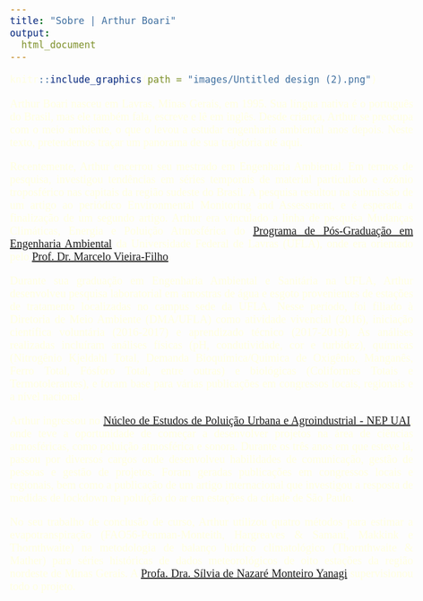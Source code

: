 ```yaml
---
title: "Sobre | Arthur Boari"
output:
  html_document
---
```


```{=html}
<style>
  .title {
    visibility: hidden;
    position: relative;
}
body {
  color: lightyellow;
  font-family: Times;
  font-size: 20px;
  text-align: justify;
  text-justify: inter-word;
}
pre {
  background-color: lightgreen;
}
#TOC {
  color: #A8CF45;
  font-family: Times;
  font-size: 14px;
  border-color: black;
}
#header {
  color: #00943E;
}
</style>
```
```r
knitr::include_graphics(path = "images/Untitled design (2).png")
```

Arthur Boari nasceu em Lavras, Minas Gerais, em 1995. Sua língua nativa é o português do Brasil, mas ele também fala, escreve e lê em inglês. Desde criança, Arthur se preocupa com o meio ambiente, o que o levou a estudar engenharia ambiental anos depois. Neste texto, pretendemos traçar um panorama de sua trajetória até aqui.


Recentemente, Arthur encerrou seu mestrado em Engenharia Ambiental. Em termos de pesquisa, investigou tendências em séries temporais de material particulado e ozônio troposférico nas capitais da região sudeste do Brasil. A pesquisa resultou na submissão de um artigo ao periódico Environmental Monitoring and Assessment, e é esperada a finalização de um segundo artigo. Arthur era vinculado a linha de pesquisa Mudanças Climáticas, Energia e Poluição Atmosférica do [Programa de Pós-Graduação em Engenharia Ambiental](https://sites.google.com/ufla.br/ppgeamb/p%C3%A1gina-inicial?authuser=0) da Universidade Federal de Lavras (UFLA), onde era orientado pelo [Prof. Dr. Marcelo Vieira-Filho](http://lattes.cnpq.br/5059318976988668).


Durante sua graduação em Engenharia Ambiental e Sanitária na UFLA, Arthur desenvolveu pesquisa laboratorial em amostras de água e esgoto provenientes de estações de tratamento localizadas no campus sede da UFLA. Nesse período, foi filiado à Diretoria de Meio Ambiente (DMA/UFLA) como atividade vivencial (2016), iniciação científica voluntária (2016-2017) e aprendizado técnico (2017-2019). As análises realizadas incluíram análises físicas (pH, condutividade, cor e turbidez), químicas (Nitrogênio Kjeldahl Total, Demanda Bioquímica/Química de Oxigênio, Manganês, Ferro Total, Fósforo Total, entre outras) e biológicas (Coliformes Totais e Termotolerantes), e foram base para várias publicações em congressos locais, regionais e a nível nacional.


Arthur ingressou no [Núcleo de Estudos de Poluição Urbana e Agroindustrial - NEP UAI](https://sites.google.com/ufla.br/nepuai), onde teve a oportunidade de começar a desenvolver projetos na área de ciências atmosféricas, como poluição atmosférica e sonora. Durante os três anos em que esteve lá, passou por diversos cargos onde desenvolveu habilidades de comunicação, gestão de pessoas e gestão de projetos. Foram geradas publicações em congressos locais e regionais, bem como a publicação de um artigo internacional que investigou a resposta de medidas de lockdown na poluição do ar em estações da cidade de São Paulo.


No seu trabalho de conclusão de curso, Arthur utilizou quatro métodos para estimar a evapotranspiração (FAO56-Penman-Monteith, Hargreaves & Samani, Makkink e Thornthwaite) na metodologia de balanço hídrico climatológico (Thornthwaite & Mather) para séries históricas de dados meteorológicos de oito estações da região nordeste de Minas Gerais. A [Profa. Dra. Sílvia de Nazaré Monteiro Yanagi](http://lattes.cnpq.br/3943657653311716) supervisionou todo o projeto.
